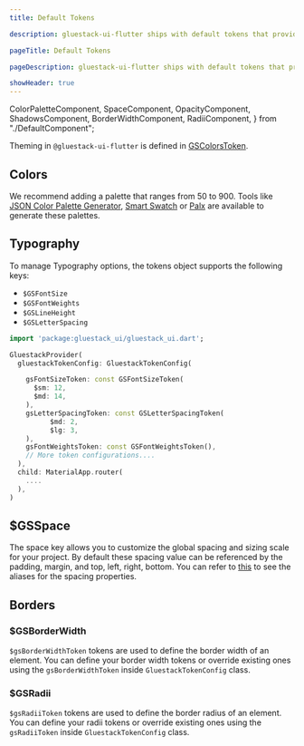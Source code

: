 ```yaml
---
title: Default Tokens

description: gluestack-ui-flutter ships with default tokens that provide access to theme values and lets you build and customize your own themed widgets. It has colors, typography, size, opacity, shadows, breakpoints and more.

pageTitle: Default Tokens

pageDescription: gluestack-ui-flutter ships with default tokens that provide access to theme values and lets you build and customize your own themed widgets. It has colors, typography, size, opacity, shadows, breakpoints and more.

showHeader: true
---
```



  ColorPaletteComponent,
  SpaceComponent,
  OpacityComponent,
  ShadowsComponent,
  BorderWidthComponent,
  RadiiComponent,
} from "./DefaultComponent";

<Meta title="Theme Configuration/Theme/Default Tokens" />

Theming in `@gluestack-ui-flutter` is defined in [GSColorsToken](https://github.com/gluestack/gluestack-ui-flutter/blob/main/lib/src/token/color.dart).

## Colors

We recommend adding a palette that ranges from 50 to 900. Tools like [JSON Color Palette Generator](https://json-color-palette-generator.vercel.app), [Smart Swatch](https://smart-swatch.netlify.app/) or [Palx](https://palx.jxnblk.com/) are available to generate these palettes.

<ColorPaletteComponent />

## Typography

To manage Typography options, the tokens object supports the following keys:

- `$GSFontSize`
- `$GSFontWeights`
- `$GSLineHeight`
- `$GSLetterSpacing`

```dart
import 'package:gluestack_ui/gluestack_ui.dart';

GluestackProvider(
  gluestackTokenConfig: GluestackTokenConfig(

    gsFontSizeToken: const GSFontSizeToken(
      $sm: 12,
      $md: 14,
    ),
    gsLetterSpacingToken: const GSLetterSpacingToken(
          $md: 2,
          $lg: 3,
    ),
    gsFontWeightsToken: const GSFontWeightsToken(),
    // More token configurations....
  ),
  child: MaterialApp.router(
    ....
  ),
)
```

## $GSSpace

The space key allows you to customize the global spacing and sizing scale for your project. By default these spacing value can be referenced by the padding, margin, and top, left, right, bottom. You can refer to [this](https://github.com/gluestack/gluestack-ui-flutter/blob/main/lib/src/token/space.dart) to see the aliases for the spacing properties.

<SpaceComponent />

## Borders

### $GSBorderWidth

`$gsBorderWidthToken` tokens are used to define the border width of an element. You can define your border width tokens or override existing ones using the `gsBorderWidthToken` inside `GluestackTokenConfig` class.

<BorderWidthComponent />

### $GSRadii

`$gsRadiiToken` tokens are used to define the border radius of an element. You can define your radii tokens or override existing ones using the `gsRadiiToken` inside `GluestackTokenConfig` class.

<RadiiComponent />
